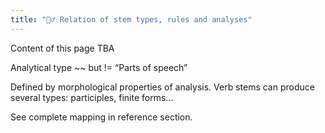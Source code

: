 ```yaml
---
title: "🤷‍♂️ Relation of stem types, rules and analyses"
---
```


::: {.callout-caution}
Content of this page TBA
:::




Analytical type ~~ but != "Parts of speech"

Defined by morphological properties of analysis.  Verb stems can produce several types: participles, finite forms...


See complete mapping in reference section.